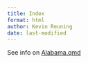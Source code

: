 ```yaml
---
title: Index
format: html
author: Kevin Reuning
date: last-modified
---
```



See info on [Alabama.qmd](Alabama.qmd)
